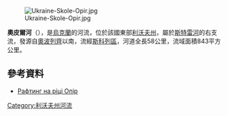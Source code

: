 [[Image:Ukraine-Skole-Opir.jpg|thumb]]

'''奧皮爾河'''（{{lang-uk|Опір}}），是[[烏克蘭|烏克蘭]]的河流，位於該國東部[[利沃夫州|利沃夫州]]，屬於[[斯特雷河|斯特雷河]]的右支流，發源自[[奧波列齊|奧波列齊]]以南，流經[[斯科列區|斯科列區]]，河道全長58公里，流域面積843平方公里。

==參考資料==
* [http://splav.lviv.ua/stpage.php?stid=8&lg=ua Рафтинг на ріці Опір] {{Wayback|url=http://splav.lviv.ua/stpage.php?stid=8&lg=ua |date=20200929061751 }}

{{DEFAULTSORT:Опір}}
[[Category:利沃夫州河流|Category:利沃夫州河流]]


{{Ukraine-river-stub}}